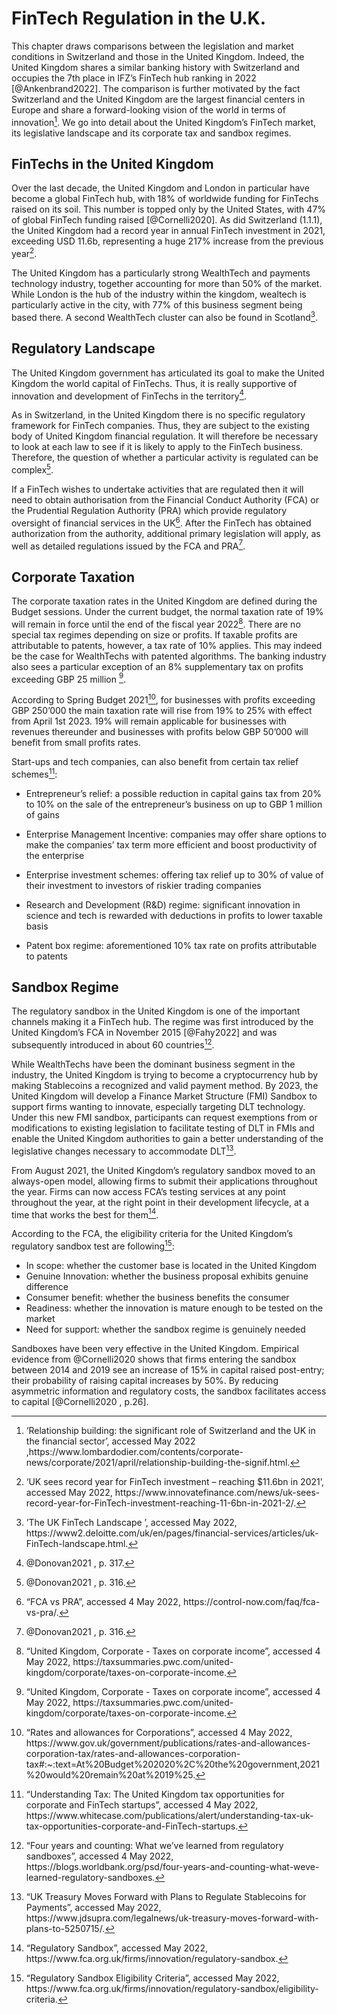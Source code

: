 # FinTech Regulation in the U.K.

This chapter draws comparisons between the legislation and market conditions in Switzerland and those in the United Kingdom. Indeed, the United Kingdom shares a similar banking history with Switzerland and occupies the 7th place in IFZ’s FinTech hub ranking in 2022 [@Ankenbrand2022]. The comparison is further motivated by the fact Switzerland and the United Kingdom are the largest financial centers in Europe and share a forward-looking vision of the world in terms of innovation^[‘Relationship building: the significant role of Switzerland and the UK in the financial sector’, accessed May 2022
,https://www.lombardodier.com/contents/corporate-news/corporate/2021/april/relationship-building-the-signif.html.]. We go into detail about the United Kingdom’s FinTech market, its legislative landscape and its corporate tax and sandbox regimes. 

## FinTechs in the United Kingdom

Over the last decade, the United Kingdom and London in particular have become a global FinTech hub, with 18% of worldwide funding for FinTechs raised on its soil. This number is topped only by the United States, with 47% of global FinTech funding raised [@Cornelli2020]. As did Switzerland (1.1.1), the United Kingdom had a record year in annual FinTech investment in 2021, exceeding USD 11.6b, representing a huge 217% increase from the previous year^[‘UK sees record year for FinTech investment – reaching $11.6bn in 2021’, accessed May 2022, https://www.innovatefinance.com/news/uk-sees-record-year-for-FinTech-investment-reaching-11-6bn-in-2021-2/.]. 

The United Kingdom has a particularly strong WealthTech and payments technology industry, together accounting for more than 50% of the market. While London is the hub of the industry within the kingdom, wealtech is particularly active in the city, with 77% of this business segment being based there. A second WealthTech cluster can also be found in Scotland^[‘The UK FinTech Landscape
‘, accessed May 2022, https://www2.deloitte.com/uk/en/pages/financial-services/articles/uk-FinTech-landscape.html.]. 

## Regulatory Landscape

The United Kingdom government has articulated its goal to make the United Kingdom the world capital of FinTechs. Thus, it is really supportive of innovation and development of FinTechs in the territory^[@Donovan2021 , p. 317.]. 

As in Switzerland, in the United Kingdom there is no specific regulatory framework for FinTech companies. Thus, they are subject to the existing body of United Kingdom financial regulation. It will therefore be necessary to look at each law to see if it is likely to apply to the FinTech business. Therefore, the question of whether a particular activity is regulated can be complex^[@Donovan2021 , p. 316.]. 

If a FinTech wishes to undertake activities that are regulated then it will need to obtain authorisation from the Financial Conduct Authority (FCA) or the Prudential Regulation Authority (PRA) which provide regulatory oversight of financial services in the UK^[“FCA vs PRA”, accessed 4 May 2022, https://control-now.com/faq/fca-vs-pra/.]. After the FinTech has obtained authorization from the authority, additional primary legislation will apply, as well as detailed regulations issued by the FCA and PRA^[@Donovan2021 , p. 316.].

## Corporate Taxation

The corporate taxation rates in the United Kingdom are defined during the Budget sessions. Under the current budget, the normal taxation rate of 19% will remain in force until the end of the fiscal year 2022^[“United Kingdom, Corporate - Taxes on corporate income”, accessed 4 May 2022, https://taxsummaries.pwc.com/united-kingdom/corporate/taxes-on-corporate-income.]. There are no special tax regimes depending on size or profits. If taxable profits are attributable to patents, however, a tax rate of 10% applies. This may indeed be the case for WealthTechs with patented algorithms. The banking industry also sees a particular exception of an 8% supplementary tax on profits exceeding GBP 25 million ^[“United Kingdom, Corporate - Taxes on corporate income”, accessed 4 May 2022, https://taxsummaries.pwc.com/united-kingdom/corporate/taxes-on-corporate-income.]. 

According to Spring Budget 2021^[“Rates and allowances for Corporations”, accessed 4 May 2022, https://www.gov.uk/government/publications/rates-and-allowances-corporation-tax/rates-and-allowances-corporation-tax#:~:text=At%20Budget%202020%2C%20the%20government,2021%20would%20remain%20at%2019%25.],  for businesses with profits exceeding GBP 250’000 the main taxation rate will rise from 19% to 25% with effect from April 1st 2023. 19% will remain applicable for businesses with revenues thereunder and businesses with profits below GBP 50’000 will benefit from small profits rates. 

Start-ups and tech companies, can also benefit from certain tax relief schemes^[“Understanding Tax: The United Kingdom tax opportunities for corporate and FinTech startups”, accessed 4 May 2022, https://www.whitecase.com/publications/alert/understanding-tax-uk-tax-opportunities-corporate-and-FinTech-startups.]: 

* Entrepreneur’s relief: a possible reduction in capital gains tax from 20% to 10% on the sale of the entrepreneur’s business on up to GBP 1 million of gains

* Enterprise Management Incentive: companies may offer share options to make the companies’ tax term more efficient and boost productivity of the enterprise

* Enterprise investment schemes: offering tax relief up to 30% of value of their investment to investors of riskier trading companies

* Research and Development (R&D) regime: significant innovation in science and tech is rewarded with deductions in profits to lower taxable basis

* Patent box regime: aforementioned 10% tax rate on profits attributable to patents

## Sandbox Regime

The regulatory sandbox in the United Kingdom is one of the important channels making it a FinTech hub. The regime was first introduced by the United Kingdom’s FCA in November 2015 [@Fahy2022] and was subsequently introduced in about 60 countries^[“Four years and counting: What we've learned from regulatory sandboxes”, accessed 4 May 2022,  https://blogs.worldbank.org/psd/four-years-and-counting-what-weve-learned-regulatory-sandboxes.].

While WealthTechs have been the dominant business segment in the industry, the United Kingdom is trying to become a cryptocurrency hub by making Stablecoins a recognized and valid payment method. By 2023, the United Kingdom will develop a Finance Market Structure (FMI) Sandbox to support firms wanting to innovate, especially targeting DLT technology. Under this new FMI sandbox, participants can request exemptions from or modifications to existing legislation to facilitate testing of DLT in FMIs and enable the United Kingdom authorities to gain a better understanding of the legislative changes necessary to accommodate DLT^[“UK Treasury Moves Forward with Plans to Regulate Stablecoins for Payments”, accessed May 2022, https://www.jdsupra.com/legalnews/uk-treasury-moves-forward-with-plans-to-5250715/.].
 
From August 2021, the United Kingdom’s regulatory sandbox moved to an always-open model, allowing firms to submit their applications throughout the year. Firms can now access FCA’s testing services at any point throughout the year, at the right point in their development lifecycle, at a time that works the best for them^[“Regulatory Sandbox”, accessed May 2022, https://www.fca.org.uk/firms/innovation/regulatory-sandbox.].

According to the FCA, the eligibility criteria for the United Kingdom’s regulatory sandbox test are following^[“Regulatory Sandbox Eligibility Criteria”, accessed May 2022, https://www.fca.org.uk/firms/innovation/regulatory-sandbox/eligibility-criteria.]:

* In scope: whether the customer base is located in the United Kingdom
* Genuine Innovation: whether the business proposal exhibits genuine difference
* Consumer benefit: whether the business benefits the consumer
* Readiness: whether the innovation is mature enough to be tested on the market
* Need for support: whether the sandbox regime is genuinely needed 

Sandboxes have been very effective in the United Kingdom. Empirical evidence from @Cornelli2020 shows that firms entering the sandbox between 2014 and 2019 see an increase of 15% in capital raised post-entry; their probability of raising capital increases by 50%. By reducing asymmetric information and regulatory costs, the sandbox facilitates access to capital [@Cornelli2020 , p.26]. 


